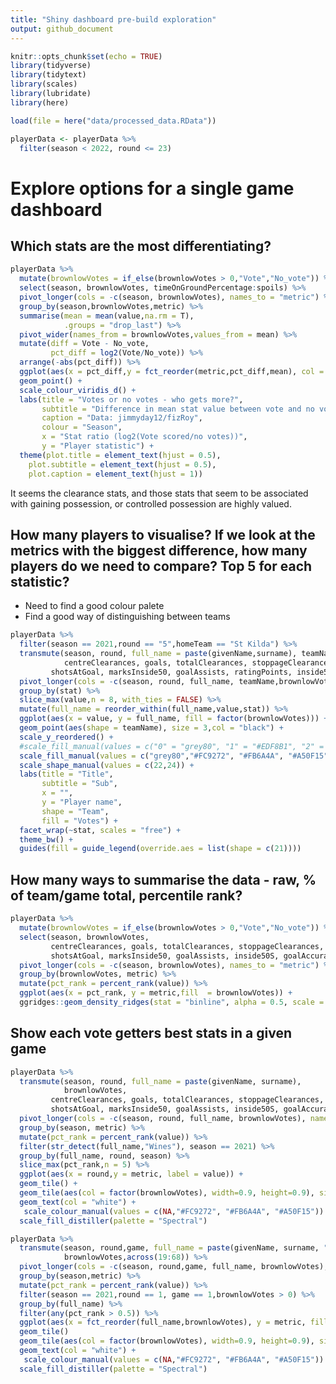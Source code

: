 ```yaml
---
title: "Shiny dashboard pre-build exploration"
output: github_document
---
```


```r

knitr::opts_chunk$set(echo = TRUE)
library(tidyverse)
library(tidytext)
library(scales)
library(lubridate)
library(here)

load(file = here("data/processed_data.RData"))

playerData <- playerData %>% 
  filter(season < 2022, round <= 23)
```

# Explore options for a single game dashboard

## Which stats are the most differentiating?

```r
playerData %>% 
  mutate(brownlowVotes = if_else(brownlowVotes > 0,"Vote","No_vote")) %>% 
  select(season, brownlowVotes, timeOnGroundPercentage:spoils) %>% 
  pivot_longer(cols = -c(season, brownlowVotes), names_to = "metric") %>% 
  group_by(season,brownlowVotes,metric) %>% 
  summarise(mean = mean(value,na.rm = T),
            .groups = "drop_last") %>% 
  pivot_wider(names_from = brownlowVotes,values_from = mean) %>% 
  mutate(diff = Vote - No_vote,
         pct_diff = log2(Vote/No_vote)) %>% 
  arrange(-abs(pct_diff)) %>% 
  ggplot(aes(x = pct_diff,y = fct_reorder(metric,pct_diff,mean), col = factor(season))) +
  geom_point() + 
  scale_colour_viridis_d() +
  labs(title = "Votes or no votes - who gets more?",
       subtitle = "Difference in mean stat value between vote and no vote cohort \n between 2013-2021",
       caption = "Data: jimmyday12/fizRoy",
       colour = "Season",
       x = "Stat ratio (log2(Vote scored/no votes))",
       y = "Player statistic") +
  theme(plot.title = element_text(hjust = 0.5),
    plot.subtitle = element_text(hjust = 0.5),
    plot.caption = element_text(hjust = 1))
```
It seems the clearance stats, and those stats that seem to be associated with gaining possession, or controlled possession are highly valued.

## How many players to visualise? If we look at the metrics with the biggest difference, how many players do we need to compare? Top 5 for each statistic?

 - Need to find a good colour palete
 - Find a good way of distinguishing between teams

```r
playerData %>% 
  filter(season == 2021,round == "5",homeTeam == "St Kilda") %>% 
  transmute(season, round, full_name = paste(givenName,surname), teamName, brownlowVotes,
            centreClearances, goals, totalClearances, stoppageClearances, 
         shotsAtGoal, marksInside50, goalAssists, ratingPoints, inside50S, goalAccuracy) %>% 
  pivot_longer(cols = -c(season, round, full_name, teamName,brownlowVotes), names_to = "stat", values_to = "value") %>% 
  group_by(stat) %>% 
  slice_max(value,n = 8, with_ties = FALSE) %>% 
  mutate(full_name = reorder_within(full_name,value,stat)) %>% 
  ggplot(aes(x = value, y = full_name, fill = factor(brownlowVotes))) +
  geom_point(aes(shape = teamName), size = 3,col = "black") +
  scale_y_reordered() +
  #scale_fill_manual(values = c("0" = "grey80", "1" = "#EDF8B1", "2" = "#7FCDBB", "3" = "#2C7FB8")) +
  scale_fill_manual(values = c("grey80","#FC9272", "#FB6A4A", "#A50F15")) +
  scale_shape_manual(values = c(22,24)) +
  labs(title = "Title",
       subtitle = "Sub",
       x = "",
       y = "Player name",
       shape = "Team",
       fill = "Votes") +
  facet_wrap(~stat, scales = "free") +
  theme_bw() +
  guides(fill = guide_legend(override.aes = list(shape = c(21))))
```

## How many ways to summarise the data - raw, % of team/game total, percentile rank?

```r
playerData %>% 
  mutate(brownlowVotes = if_else(brownlowVotes > 0,"Vote","No_vote")) %>% 
  select(season, brownlowVotes, 
         centreClearances, goals, totalClearances, stoppageClearances, 
         shotsAtGoal, marksInside50, goalAssists, inside50S, goalAccuracy) %>% 
  pivot_longer(cols = -c(season, brownlowVotes), names_to = "metric") %>% 
  group_by(brownlowVotes, metric) %>% 
  mutate(pct_rank = percent_rank(value)) %>% 
  ggplot(aes(x = pct_rank, y = metric,fill  = brownlowVotes)) +
  ggridges::geom_density_ridges(stat = "binline", alpha = 0.5, scale = 0.9)
```


## Show each vote getters best stats in a given game

```r
playerData %>% 
  transmute(season, round, full_name = paste(givenName, surname),
            brownlowVotes, 
         centreClearances, goals, totalClearances, stoppageClearances, 
         shotsAtGoal, marksInside50, goalAssists, inside50S, goalAccuracy) %>% 
  pivot_longer(cols = -c(season, round, full_name, brownlowVotes), names_to = "metric") %>% 
  group_by(season, metric) %>% 
  mutate(pct_rank = percent_rank(value)) %>% 
  filter(str_detect(full_name,"Wines"), season == 2021) %>% 
  group_by(full_name, round, season) %>% 
  slice_max(pct_rank,n = 5) %>% 
  ggplot(aes(x = round,y = metric, label = value)) +
  geom_tile() +
  geom_tile(aes(col = factor(brownlowVotes), width=0.9, height=0.9), size=2, fill = NA) +
  geom_text(col = "white") +
   scale_colour_manual(values = c(NA,"#FC9272", "#FB6A4A", "#A50F15"))
  scale_fill_distiller(palette = "Spectral")
```

```r
playerData %>%
  transmute(season, round,game, full_name = paste(givenName, surname, "(",brownlowVotes,")"),
            brownlowVotes,across(19:68)) %>% 
  pivot_longer(cols = -c(season, round,game, full_name, brownlowVotes), names_to = "metric") %>% 
  group_by(season,metric) %>% 
  mutate(pct_rank = percent_rank(value)) %>%
  filter(season == 2021,round == 1, game == 1,brownlowVotes > 0) %>% 
  group_by(full_name) %>% 
  filter(any(pct_rank > 0.5)) %>% 
  ggplot(aes(x = fct_reorder(full_name,brownlowVotes), y = metric, fill = pct_rank, label = pct_rank)) +
  geom_tile()
  geom_tile(aes(col = factor(brownlowVotes), width=0.9, height=0.9), size=2, fill = NA) +
  geom_text(col = "white") +
   scale_colour_manual(values = c(NA,"#FC9272", "#FB6A4A", "#A50F15"))
  scale_fill_distiller(palette = "Spectral")
```

